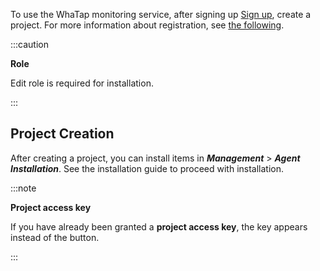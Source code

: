 To use the WhaTap monitoring service, after signing up [Sign up](https://www.whatap.io/en/signup/), create a project. For more information about registration, see [the following](../account/account-manage).

:::caution 

**Role**

Edit role is required for installation.

:::

## Project Creation


<Createprojectintrov2 />

After creating a project, you can install items in **_Management_** > **_Agent Installation_**. See the installation guide to proceed with installation.


<Accesskey />

:::note

**Project access key**

If you have already been granted a **project access key**, the key appears instead of the button.

:::
